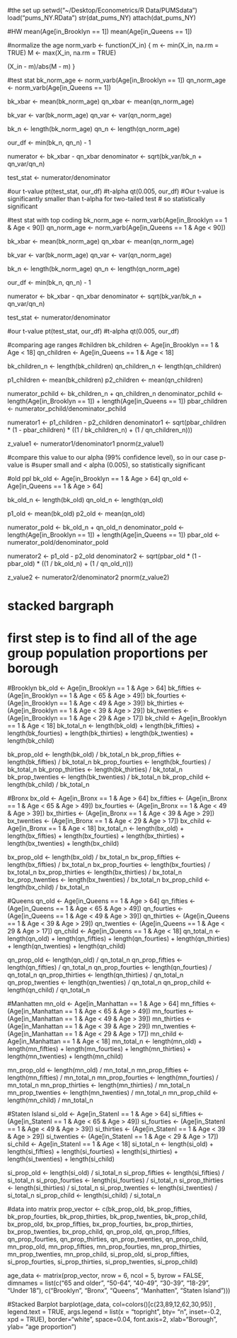 #the set up
setwd("~/Desktop/Econometrics/R Data/PUMSdata")
load("pums_NY.RData")
str(dat_pums_NY)
attach(dat_pums_NY)

#HW
mean(Age[in_Brooklyn == 1])
mean(Age[in_Queens == 1])

#normalize the age
norm_varb <- function(X_in) { 
  m <- min(X_in, na.rm = TRUE)
  M <- max(X_in, na.rm = TRUE)
  
  (X_in - m)/abs(M - m)
}

#test stat
bk_norm_age <- norm_varb(Age[in_Brooklyn == 1])
qn_norm_age <- norm_varb(Age[in_Queens == 1])

bk_xbar <- mean(bk_norm_age)
qn_xbar <- mean(qn_norm_age)

bk_var <- var(bk_norm_age)
qn_var <- var(qn_norm_age)

bk_n <- length(bk_norm_age)
qn_n <- length(qn_norm_age)

our_df <- min(bk_n, qn_n) - 1

numerator <- bk_xbar - qn_xbar
denominator <- sqrt(bk_var/bk_n + qn_var/qn_n)

test_stat <- numerator/denominator

#our t-value
pt(test_stat, our_df)
#t-alpha
qt(0.005, our_df)
#Our t-value is significantly smaller than t-alpha for two-tailed test 
# so statistically significant

#test stat with top coding
bk_norm_age <- norm_varb(Age[in_Brooklyn == 1 & Age < 90])
qn_norm_age <- norm_varb(Age[in_Queens == 1 & Age < 90])

bk_xbar <- mean(bk_norm_age)
qn_xbar <- mean(qn_norm_age)

bk_var <- var(bk_norm_age)
qn_var <- var(qn_norm_age)

bk_n <- length(bk_norm_age)
qn_n <- length(qn_norm_age)

our_df <- min(bk_n, qn_n) - 1

numerator <- bk_xbar - qn_xbar
denominator <- sqrt(bk_var/bk_n + qn_var/qn_n)

test_stat <- numerator/denominator

#our t-value
pt(test_stat, our_df)
#t-alpha
qt(0.005, our_df)

#comparing age ranges
#children
bk_children <- Age[in_Brooklyn == 1 & Age < 18]
qn_children <- Age[in_Queens == 1 & Age < 18]

bk_children_n <- length(bk_children)
qn_children_n <- length(qn_children)

p1_children <- mean(bk_children)
p2_children <- mean(qn_children)

numerator_pchild <- bk_children_n + qn_children_n
denominator_pchild <- length(Age[in_Brooklyn == 1]) + length(Age[in_Queens == 1])
pbar_children <- numerator_pchild/denominator_pchild

numerator1 <- p1_children - p2_children
denominator1 <- sqrt(pbar_children * (1 - pbar_children) 
   * ((1 / bk_children_n) + (1 / qn_children_n)))

z_value1 <- numerator1/denominator1
pnorm(z_value1)

#compare this value to our alpha (99% confidence level), so in our case p-value is 
#super small and < alpha (0.005), so statistically significant

#old ppl
bk_old <- Age[in_Brooklyn == 1 & Age > 64]
qn_old <- Age[in_Queens == 1 & Age > 64]

bk_old_n <- length(bk_old)
qn_old_n <- length(qn_old)

p1_old <- mean(bk_old)
p2_old <- mean(qn_old)

numerator_pold <- bk_old_n + qn_old_n
denominator_pold <- length(Age[in_Brooklyn == 1]) + length(Age[in_Queens == 1])
pbar_old <- numerator_pold/denominator_pold

numerator2 <- p1_old - p2_old
denominator2 <- sqrt(pbar_old * (1 - pbar_old) 
                     * ((1 / bk_old_n) + (1 / qn_old_n)))

z_value2 <- numerator2/denominator2
pnorm(z_value2)


# stacked bargraph
# first step is to find all of the age group population proportions per borough

#Brooklyn
bk_old <- Age[in_Brooklyn == 1 & Age > 64]
bk_fifties <- (Age[in_Brooklyn == 1 & Age < 65 & Age > 49])
bk_fourties <- (Age[in_Brooklyn == 1 & Age < 49 & Age > 39])
bk_thirties <- (Age[in_Brooklyn == 1 & Age < 39 & Age > 29])
bk_twenties <- (Age[in_Brooklyn == 1 & Age < 29 & Age > 17])
bk_child <- Age[in_Brooklyn == 1 & Age < 18]
bk_total_n <- length(bk_old) + length(bk_fifties) + length(bk_fourties) + length(bk_thirties) + length(bk_twenties) + length(bk_child)

bk_prop_old <- length(bk_old) / bk_total_n
bk_prop_fifties <- length(bk_fifties) / bk_total_n
bk_prop_fourties <- length(bk_fourties) / bk_total_n
bk_prop_thirties <- length(bk_thirties) / bk_total_n
bk_prop_twenties <- length(bk_twenties) / bk_total_n
bk_prop_child <- length(bk_child) / bk_total_n

#Bronx
bx_old <- Age[in_Bronx == 1 & Age > 64]
bx_fifties <- (Age[in_Bronx == 1 & Age < 65 & Age > 49])
bx_fourties <- (Age[in_Bronx == 1 & Age < 49 & Age > 39])
bx_thirties <- (Age[in_Bronx == 1 & Age < 39 & Age > 29])
bx_twenties <- (Age[in_Bronx == 1 & Age < 29 & Age > 17])
bx_child <- Age[in_Bronx == 1 & Age < 18]
bx_total_n <- length(bx_old) + length(bx_fifties) + length(bx_fourties) + length(bx_thirties) + length(bx_twenties) + length(bx_child)

bx_prop_old <- length(bx_old) / bx_total_n
bx_prop_fifties <- length(bx_fifties) / bx_total_n
bx_prop_fourties <- length(bx_fourties) / bx_total_n
bx_prop_thirties <- length(bx_thirties) / bx_total_n
bx_prop_twenties <- length(bx_twenties) / bx_total_n
bx_prop_child <- length(bx_child) / bx_total_n

#Queens
qn_old <- Age[in_Queens == 1 & Age > 64]
qn_fifties <- (Age[in_Queens == 1 & Age < 65 & Age > 49])
qn_fourties <- (Age[in_Queens == 1 & Age < 49 & Age > 39])
qn_thirties <- (Age[in_Queens == 1 & Age < 39 & Age > 29])
qn_twenties <- (Age[in_Queens == 1 & Age < 29 & Age > 17])
qn_child <- Age[in_Queens == 1 & Age < 18]
qn_total_n <- length(qn_old) + length(qn_fifties) + length(qn_fourties) + length(qn_thirties) + length(qn_twenties) + length(qn_child)

qn_prop_old <- length(qn_old) / qn_total_n
qn_prop_fifties <- length(qn_fifties) / qn_total_n
qn_prop_fourties <- length(qn_fourties) / qn_total_n
qn_prop_thirties <- length(qn_thirties) / qn_total_n
qn_prop_twenties <- length(qn_twenties) / qn_total_n
qn_prop_child <- length(qn_child) / qn_total_n

#Manhatten
mn_old <- Age[in_Manhattan == 1 & Age > 64]
mn_fifties <- (Age[in_Manhattan == 1 & Age < 65 & Age > 49])
mn_fourties <- (Age[in_Manhattan == 1 & Age < 49 & Age > 39])
mn_thirties <- (Age[in_Manhattan == 1 & Age < 39 & Age > 29])
mn_twenties <- (Age[in_Manhattan == 1 & Age < 29 & Age > 17])
mn_child <- Age[in_Manhattan == 1 & Age < 18]
mn_total_n <- length(mn_old) + length(mn_fifties) + length(mn_fourties) + length(mn_thirties) + length(mn_twenties) + length(mn_child)

mn_prop_old <- length(mn_old) / mn_total_n
mn_prop_fifties <- length(mn_fifties) / mn_total_n
mn_prop_fourties <- length(mn_fourties) / mn_total_n
mn_prop_thirties <- length(mn_thirties) / mn_total_n
mn_prop_twenties <- length(mn_twenties) / mn_total_n
mn_prop_child <- length(mn_child) / mn_total_n

#Staten Island
si_old <- Age[in_StatenI == 1 & Age > 64]
si_fifties <- (Age[in_StatenI == 1 & Age < 65 & Age > 49])
si_fourties <- (Age[in_StatenI == 1 & Age < 49 & Age > 39])
si_thirties <- (Age[in_StatenI == 1 & Age < 39 & Age > 29])
si_twenties <- (Age[in_StatenI == 1 & Age < 29 & Age > 17])
si_child <- Age[in_StatenI == 1 & Age < 18]
si_total_n <- length(si_old) + length(si_fifties) + length(si_fourties) + length(si_thirties) + length(si_twenties) + length(si_child)

si_prop_old <- length(si_old) / si_total_n
si_prop_fifties <- length(si_fifties) / si_total_n
si_prop_fourties <- length(si_fourties) / si_total_n
si_prop_thirties <- length(si_thirties) / si_total_n
si_prop_twenties <- length(si_twenties) / si_total_n
si_prop_child <- length(si_child) / si_total_n

#data into matrix
prop_vector <- c(bk_prop_old, bk_prop_fifties, bk_prop_fourties, bk_prop_thirties, bk_prop_twenties, bk_prop_child,
                 bx_prop_old, bx_prop_fifties, bx_prop_fourties, bx_prop_thirties, bx_prop_twenties, bx_prop_child,
                 qn_prop_old, qn_prop_fifties, qn_prop_fourties, qn_prop_thirties, qn_prop_twenties, qn_prop_child,
                 mn_prop_old, mn_prop_fifties, mn_prop_fourties, mn_prop_thirties, mn_prop_twenties, mn_prop_child,
                 si_prop_old, si_prop_fifties, si_prop_fourties, si_prop_thirties, si_prop_twenties, si_prop_child)

age_data <- matrix(prop_vector, nrow = 6, ncol = 5, byrow = FALSE, 
                   dimnames = list(c("65 and older", "50-64", "40-49", "30-39", "18-29", "Under 18"),
                                   c("Brooklyn", "Bronx", "Queens", "Manhatten", "Staten Island")))

#Stacked Barplot
barplot(age_data, col=colors()[c(23,89,12,62,30,95)] , 
        legend.text = TRUE, args.legend = list(x = "topright", bty= "n", inset=-0.2, xpd = TRUE),
        border="white", space=0.04, 
        font.axis=2, xlab="Borough", 
        ylab= "age proportion")


